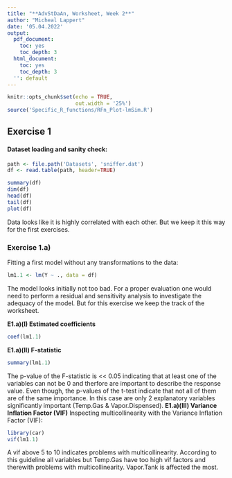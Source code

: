 ```yaml
---
title: "**AdvStDaAn, Worksheet, Week 2**"
author: "Micheal Lappert"
date: '05.04.2022'
output:
  pdf_document:
    toc: yes
    toc_depth: 3
  html_document:
    toc: yes
    toc_depth: 3
  '': default
---
```


```r
knitr::opts_chunk$set(echo = TRUE,
                      out.width = '25%')
source('Specific_R_functions/RFn_Plot-lmSim.R')
```

## Exercise 1
#### Dataset loading and sanity check:

```r
path <- file.path('Datasets', 'sniffer.dat')
df <- read.table(path, header=TRUE)

summary(df)
dim(df)
head(df)
tail(df)
plot(df)
```
Data looks like it is highly correlated with each other. But we keep it this way for the first exercises.

### Exercise 1.a)
Fitting a first model without any transformations to the data:
```r
lm1.1 <- lm(Y ~ ., data = df)
```
The model looks initially not too bad. For a proper evaluation one would need to perform a residual and sensitivity analysis to investigate the adequacy of the model. But for this exercise we keep the track of the worksheet.

**E1.a)(I) Estimated coefficients**
```r
coef(lm1.1)
```
**E1.a)(II) F-statistic**
```r
summary(lm1.1)
```
The p-value of the F-statistic is << 0.05 indicating that at least one of the variables can not be 0 and therfore are important to describe the response value. Even though, the p-values of the t-test indicate that not all of them are of the same importance. In this case are only 2 explanatory variables significantly important (Temp.Gas & Vapor.Dispensed).
**E1.a)(III) Variance Inflation Factor (VIF)**
Inspecting multicollinearity with the Variance Inflation Factor (VIF):
```r
library(car)
vif(lm1.1)
```
A vif above 5 to 10 indicates problems with multicollinearity. According to this guideline all variables but Temp.Gas have too high vif factors and therewith problems with multicollinearity. Vapor.Tank is affected the most.


